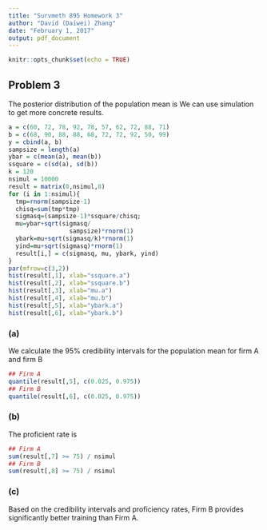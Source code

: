 ```yaml
---
title: "Survmeth 895 Homework 3"
author: "David (Daiwei) Zhang"
date: "February 1, 2017"
output: pdf_document
---
```


```r
knitr::opts_chunk$set(echo = TRUE)
```

## Problem 3

The posterior distribution of the population mean is 
\begin{align*}
  \bar{Y} | y_{\text{inc}} 
  & \sim
  (\bar{Y} | \mu, \sigma^2, y_{\text{inc}})
  (\mu | \sigma^2, y_{\text{inc}})
  (\sigma^2 | y_{\text{inc}})
  \\ & \sim
  [(n-1)s^2 \chi^2_{n-1}]
  [N(\bar{y}_{\text{inc}}, \sigma^2/n)]
  [N(\mu, \sigma^2 / k)]
\end{align*}
We can use simulation to get more concrete results.

```r
a = c(60, 72, 78, 92, 78, 57, 62, 72, 88, 71)
b = c(68, 90, 88, 88, 68, 72, 72, 92, 50, 99)
y = cbind(a, b)
sampsize = length(a)
ybar = c(mean(a), mean(b))
ssquare = c(sd(a), sd(b))
k = 120
nsimul = 10000
result = matrix(0,nsimul,8)
for (i in 1:nsimul){
  tmp=rnorm(sampsize-1)
  chisq=sum(tmp*tmp)
  sigmasq=(sampsize-1)*ssquare/chisq;
  mu=ybar+sqrt(sigmasq/
                 sampsize)*rnorm(1)
  ybark=mu+sqrt(sigmasq/k)*rnorm(1)
  yind=mu+sqrt(sigmasq)*rnorm(1)
  result[i,] = c(sigmasq, mu, ybark, yind)
}
par(mfrow=c(3,2))
hist(result[,1], xlab="ssquare.a")
hist(result[,2], xlab="ssquare.b")
hist(result[,3], xlab="mu.a")
hist(result[,4], xlab="mu.b")
hist(result[,5], xlab="ybark.a")
hist(result[,6], xlab="ybark.b")
```

### (a)

We calculate the $95\%$ credibility intervals for the population mean for firm A and firm B

```r
## Firm A
quantile(result[,5], c(0.025, 0.975))
## Firm B
quantile(result[,6], c(0.025, 0.975))
```

### (b)

The proficient rate is

```r
## Firm A
sum(result[,7] >= 75) / nsimul
## Firm B
sum(result[,8] >= 75) / nsimul
```
### (c)

Based on the credibility intervals and proficiency rates, Firm B provides significantly better training than Firm A.